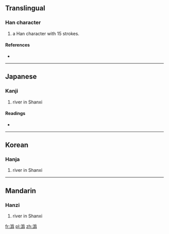 {{xsee|{{Hani|[[沩]]}}|{{Hani|[[溈]]}}}}
==Translingual==

===Han character===
{{Han char|rn=85|rad=水|as=12|sn=15|four=|canj=水月竹火 (EBHF)}}

# a Han character with 15 strokes.

====References====
* {{Han ref|kx=0649.070|dkj=18238|dj=1059.020|hdz=31745.050|uh=6F59|ud=28505}}

----

==Japanese==

===Kanji===
{{ja-kanji|grade=|rs=水12}}

# river in Shanxi

====Readings====
* {{ja-readings|on=[[き]] (ki), [[い]] (i)|kun=}}

----

==Korean==

===Hanja===
{{ko-hanja|hangeul=규|eumhun=|rv=gyu|mr=kyu|y=kyu}}

# river in Shanxi

----

==Mandarin==

===Hanzi===
{{cmn-hanzi|sim=沩|pin=[[guī]] ([[gui1]]), [[guí]] ([[gui2]]), [[wéi]] ([[wei2]])|wg=kuei<sup>1</sup>, kuei<sup>2</sup>, wei<sup>2</sup>}}

# river in Shanxi

[[fr:潙]]
[[pl:潙]]
[[zh:潙]]